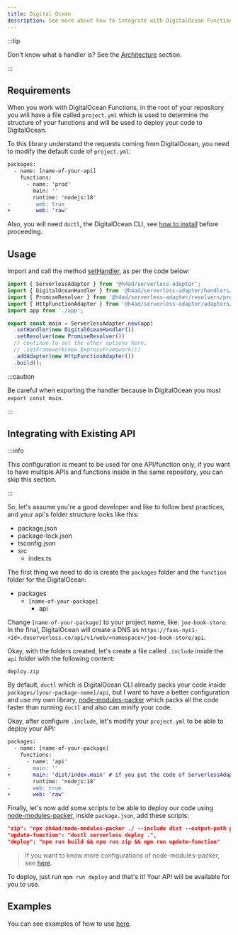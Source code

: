 ```yaml
---
title: Digital Ocean
description: See more about how to integrate with DigitalOcean Functions.
---
```


:::tip

Don't know what a handler is? See the [Architecture](../architecture#handler) section.

:::

## Requirements

When you work with DigitalOcean Functions, in the root of your repository you will have a file called `project.yml` which is used
to determine the structure of your functions and will be used to deploy your code to DigitalOcean.

To this library understand the requests coming from DigitalOcean, you need to modify the default code of `project.yml`:

```diff
packages:
  - name: [name-of-your-api]
    functions:
      - name: 'prod'
        main: ''
        runtime: 'nodejs:18'
-        web: true
+        web: 'raw'
```

Also, you will need `doctl`, the DigitalOcean CLI, see [how to install](https://docs.digitalocean.com/reference/doctl/how-to/install/) before proceeding.

## Usage

Import and call the method [setHandler](../../api/ServerlessAdapter#method-sethandler), as per the code below:

```ts title="index.ts"
import { ServerlessAdapter } from '@h4ad/serverless-adapter';
import { DigitalOceanHandler } from '@h4ad/serverless-adapter/handlers/digital-ocean';
import { PromiseResolver } from '@h4ad/serverless-adapter/resolvers/promise';
import { HttpFunctionAdapter } from '@h4ad/serverless-adapter/adapters/digital-ocean';
import app from './app';

export const main = ServerlessAdapter.new(app)
  .setHandler(new DigitalOceanHandler())
  .setResolver(new PromiseResolver())
  // continue to set the other options here.
  // .setFramework(new ExpressFramework())
  .addAdapter(new HttpFunctionAdapter())
  .build();
```

:::caution

Be careful when exporting the handler because in DigitalOcean you must `export const main`.

:::

## Integrating with Existing API

:::info

This configuration is meant to be used for one API/function only, if you want to have multiple APIs and functions inside
in the same repository, you can skip this section.

:::

So, let's assume you're a good developer and like to follow best practices, and your api's folder structure looks like this:

- package.json
- package-lock.json
- tsconfig.json
- src
  - index.ts

The first thing we need to do is create the `packages` folder and the `function` folder for the DigitalOcean:

- packages
  - `[name-of-your-package]`
    - api

Change `[name-of-your-package]` to your project name, like: `joe-book-store`. In the final, DigitalOcean will create a DNS as
`https://faas-nyc1-<id>.doserverless.co/api/v1/web/<namespace>/joe-book-store/api`.

Okay, with the folders created, let's create a file called `.include` inside the `api` folder with the following content:

```text title=".include"
deploy.zip
```

By default, `doctl` which is DigitalOcean CLI already packs your code inside `packages/[your-package-name]/api`, but I want to have a better configuration and use my own library,
[node-modules-packer](https://github.com/H4ad/node-modules-packer) which packs all the code faster than running `doctl` and also can minify your code.

Okay, after configure `.include`, let's modify your `project.yml` to be able to deploy your API:

```diff title="project.yml"
packages:
  - name: [name-of-your-package]
    functions:
      - name: 'api'
-       main: ''
+       main: 'dist/index.main' # if you put the code of ServerlessAdapter in different file, you should change here.
        runtime: 'nodejs:18'
-       web: true
+       web: 'raw'
```

Finally, let's now add some scripts to be able to deploy our code using [node-modules-packer](https://github.com/H4ad/node-modules-packer), inside `package.json`, add these scripts:

```json title="package.json"
"zip": "npx @h4ad/node-modules-packer ./ --include dist --output-path packages/[name-of-your-package]/prod",
"update-function": "doctl serverless deploy .",
"deploy": "npm run build && npm run zip && npm run update-function"
```

> If you want to know more configurations of node-modules-packer, see [here](https://github.com/H4ad/node-modules-packer#examples).

To deploy, just run `npm run deploy` and that's it! Your API will be available for you to use.

## Examples

You can see examples of how to use [here](https://github.com/H4ad/serverless-adapter-examples).
